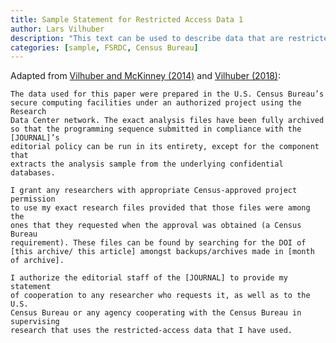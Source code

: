 ```yaml
---
title: Sample Statement for Restricted Access Data 1
author: Lars Vilhuber
description: "This text can be used to describe data that are restricted access, and stored in a secure data facility."
categories: [sample, FSRDC, Census Bureau]
---
```


Adapted from  [Vilhuber and McKinney (2014)](https://ideas.repec.org/p/cen/wpaper/14-26.html) and [Vilhuber (2018)](https://ideas.repec.org/p/cen/wpaper/18-27r.html):

```
The data used for this paper were prepared in the U.S. Census Bureau’s
secure computing facilities under an authorized project using the Research
Data Center network. The exact analysis files have been fully archived
so that the programming sequence submitted in compliance with the [JOURNAL]’s
editorial policy can be run in its entirety, except for the component that
extracts the analysis sample from the underlying confidential databases.

I grant any researchers with appropriate Census-approved project permission
to use my exact research files provided that those files were among the
ones that they requested when the approval was obtained (a Census Bureau
requirement). These files can be found by searching for the DOI of 
[this archive/ this article] amongst backups/archives made in [month of archive].

I authorize the editorial staff of the [JOURNAL] to provide my statement
of cooperation to any researcher who requests it, as well as to the U.S.
Census Bureau or any agency cooperating with the Census Bureau in supervising
research that uses the restricted-access data that I have used.
```
